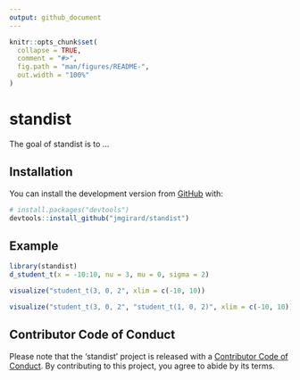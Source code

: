 ```yaml
---
output: github_document
---
```


<!-- README.md is generated from README.Rmd. Please edit that file -->

```r
knitr::opts_chunk$set(
  collapse = TRUE,
  comment = "#>",
  fig.path = "man/figures/README-",
  out.width = "100%"
)
```

# standist

<!-- badges: start -->
<!-- badges: end -->

The goal of standist is to ...

## Installation

You can install the development version from [GitHub](https://github.com/) with:

``` r
# install.packages("devtools")
devtools::install_github("jmgirard/standist")
```
## Example

```r
library(standist)
d_student_t(x = -10:10, nu = 3, mu = 0, sigma = 2)
```

```r
visualize("student_t(3, 0, 2", xlim = c(-10, 10))
```

```r
visualize("student_t(3, 0, 2", "student_t(1, 0, 2)", xlim = c(-10, 10))
```


## Contributor Code of Conduct

Please note that the 'standist' project is released with a
[Contributor Code of Conduct](.github/CODE_OF_CONDUCT.md).
By contributing to this project, you agree to abide by its terms.
